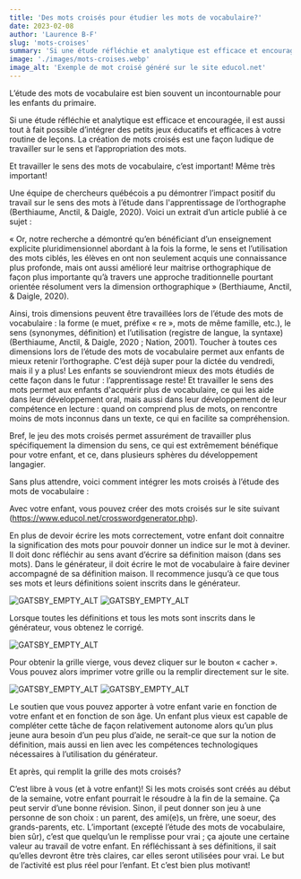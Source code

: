 ```yaml
---
title: 'Des mots croisés pour étudier les mots de vocabulaire?'
date: 2023-02-08
author: 'Laurence B-F'
slug: 'mots-croises'
summary: 'Si une étude réfléchie et analytique est efficace et encouragée, il est aussi tout à fait possible d’intégrer des petits jeux éducatifs et efficaces à votre routine de leçons. La création de mots croisés est une façon ludique de travailler sur le sens et l’appropriation des mots.'
image: './images/mots-croises.webp'
image_alt: 'Exemple de mot croisé généré sur le site educol.net'
---
```


L’étude des mots de vocabulaire est bien souvent un incontournable pour les enfants du primaire.

Si une étude réfléchie et analytique est efficace et encouragée, il est aussi tout à fait possible d’intégrer des petits jeux éducatifs et efficaces à votre routine de leçons. La création de mots croisés est une façon ludique de travailler sur le sens et l’appropriation des mots.

Et travailler le sens des mots de vocabulaire, c’est important! Même très important!

Une équipe de chercheurs québécois a pu démontrer l’impact positif du travail sur le sens des mots à l’étude dans l'apprentissage de l’orthographe (Berthiaume, Anctil, & Daigle, 2020). Voici un extrait d’un article publié à ce sujet :

« Or, notre recherche a démontré qu’en bénéficiant d’un enseignement explicite pluridimensionnel abordant à la fois la forme, le sens et l’utilisation des mots ciblés, les élèves en ont non seulement acquis une connaissance plus profonde, mais ont aussi amélioré leur maitrise orthographique de façon plus importante qu’à travers une approche traditionnelle pourtant orientée résolument vers la dimension orthographique » (Berthiaume, Anctil, & Daigle, 2020).

Ainsi, trois dimensions peuvent être travaillées lors de l’étude des mots de vocabulaire : la forme (e muet, préfixe « re », mots de même famille, etc.), le sens (synonymes, définition) et l’utilisation (registre de langue, la syntaxe) (Berthiaume, Anctil, & Daigle, 2020 ; Nation, 2001). Toucher à toutes ces dimensions lors de l’étude des mots de vocabulaire permet aux enfants de mieux retenir l’orthographe. C’est déjà super pour la dictée du vendredi, mais il y a plus! Les enfants se souviendront mieux des mots étudiés de cette façon dans le futur : l’apprentissage reste! Et travailler le sens des mots permet aux enfants d'acquérir plus de vocabulaire, ce qui les aide dans leur développement oral, mais aussi dans leur développement de leur compétence en lecture : quand on comprend plus de mots, on rencontre moins de mots inconnus dans un texte, ce qui en facilite sa compréhension.

Bref, le jeu des mots croisés permet assurément de travailler plus spécifiquement la dimension du sens, ce qui est extrêmement bénéfique pour votre enfant, et ce, dans plusieurs sphères du développement langagier.

Sans plus attendre, voici comment intégrer les mots croisés à l’étude des mots de vocabulaire :

Avec votre enfant, vous pouvez créer des mots croisés sur le site suivant (<a href="https://www.educol.net/crosswordgenerator.php" className="underline text-blue-500 break-words">https://www.educol.net/crosswordgenerator.php</a>).

En plus de devoir écrire les mots correctement, votre enfant doit connaitre la signification des mots pour pouvoir donner un indice sur le mot à deviner. Il doit donc réfléchir au sens avant d’écrire sa définition maison (dans ses mots). Dans le générateur, il doit écrire le mot de vocabulaire à faire deviner accompagné de sa définition maison. Il recommence jusqu’à ce que tous ses mots et leurs définitions soient inscrits dans le générateur.

![GATSBY_EMPTY_ALT](./images/image_1.webp)
![GATSBY_EMPTY_ALT](./images/image_2.webp)

Lorsque toutes les définitions et tous les mots sont inscrits dans le générateur, vous obtenez le corrigé.

![GATSBY_EMPTY_ALT](./images/image_3.webp)

Pour obtenir la grille vierge, vous devez cliquer sur le bouton « cacher ». Vous pouvez alors imprimer votre grille ou la remplir directement sur le site.

![GATSBY_EMPTY_ALT](./images/image_4.webp)
![GATSBY_EMPTY_ALT](./images/image_5.webp)

Le soutien que vous pouvez apporter à votre enfant varie en fonction de votre enfant et en fonction de son âge. Un enfant plus vieux est capable de compléter cette tâche de façon relativement autonome alors qu’un plus jeune aura besoin d’un peu plus d’aide, ne serait-ce que sur la notion de définition, mais aussi en lien avec les compétences technologiques nécessaires à l’utilisation du générateur.

Et après, qui remplit la grille des mots croisés?

C’est libre à vous (et à votre enfant)! Si les mots croisés sont créés au début de la semaine, votre enfant pourrait le résoudre à la fin de la semaine. Ça peut servir d’une bonne révision. Sinon, il peut donner son jeu à une personne de son choix : un parent, des ami(e)s, un frère, une soeur, des grands-parents, etc. L’important (excepté l’étude des mots de vocabulaire, bien sûr), c’est que quelqu’un le remplisse pour vrai ; ça ajoute une certaine valeur au travail de votre enfant. En réfléchissant à ses définitions, il sait qu’elles devront être très claires, car elles seront utilisées pour vrai. Le but de l’activité est plus réel pour l’enfant. Et c’est bien plus motivant!
